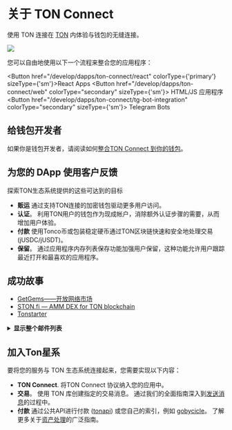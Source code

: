 
# 关于 TON Connect

使用 TON 连接在 [TON](/learn/introduction) 内体验与钱包的无缝连接。

![](/img/docs/ton-connect/ton-connect-overview.png?raw=true)

您可以自由地使用以下一个流程来整合您的应用程序：

<Button href="/develop/dapps/ton-connect/react" colorType={'primary'} sizeType={'sm'}>React Apps</Button>
<Button href="/develop/dapps/ton-connect/web"
        colorType="secondary" sizeType={'sm'}>
  HTML/JS 应用程序
</Button>
<Button href="/develop/dapps/ton-connect/tg-bot-integration"
        colorType="secondary" sizeType={'sm'}>
  Telegram Bots
</Button>

## 给钱包开发者

如果你是钱包开发者，请阅读如何[整合TON Connect 到你的钱包](/develop/dapps/ton-connect/wallet/)。

## 为您的 DApp 使用客户反馈

探索TON生态系统提供的这些可达到的目标

- **贩运** 通过支持TON连接的加密钱包驱动更多用户访问。
- **认证**。 利用TON用户的钱包作为现成帐户，消除额外认证步骤的需要，从而增加用户体验。
- **付款** 使用Tonco币或包装稳定硬币通过TON区块链快速和安全地处理交易(jUSDC/jUSDT)。
- **保留**。 通过应用程序内存列表保存功能加强用户保留，这种功能允许用户跟踪最近打开和最喜欢的应用程序。

## 成功故事

- [GetGems——开放网络市场](https://getgems.io/)
- [STON.fi — AMM DEX for TON blockchain](https://ston.fi/)
- [Tonstarter](http://tonstarter.com/)

<details>
  <summary><b>显示整个邮件列表</b></summary>

- [getgems.io](https://getgems.io/)
- [fragment.com](https://fragment.com/) (Ton Connect v.1)
- [ston.fi](https://ston.fi/)
- [ton.diamonds](https://ton.diamonds/)
- [beta.disintar.io](https://beta.disintar.io/)
- [tegro.finance](https://tegro.finance/liability)
- [minter.ton.org](https://minter.ton.org/)
- [libermall.com](https://libermall.com/)
- [dedust.io](https://dedust.io/swap)
- [toncap.net](https://toncap.net/)
- [cryptomus.com](https://cryptomus.com/)
- [avanchange.com](https://avanchange.com/)
- [wton.dev](https://wton.dev/)
- [mint.spiroverse.io/shop](https://mint.spiroverse.io/shop)
- [vk.com/vk_nft_hub](https://vk.com/vk_nft_hub)
- [tonverifier.live](https://verifier.ton.org/)
- [stickerface.io/member](https://stickerface.io/member)
- [tonstarter.com](https://tonstarter.com/)
- [cryptogas.shop/ton](https://cryptogas.shop/ton)
- [megaton.fi](https://megaton.fi/)
- [dns.ton.org](https://dns.ton.org/)
- [coinpaymaster.com](https://coinpaymaster.com/)
- [ton.gagarin.world/app/](https://ton.gagarin.world/app)
- [daolama.co](https://daolama.co/)
- [marketplace.playmuse.org](http://marketplace.playmusumule.org/)
- [ton.vote](https://ton.vote/)
- [plane.tonfancy.io](https://plane、tonfancy.io/)
- [pi.oberton.io](https://pi.oberton.io/)
- [business.thetonpay.app](https://business.thetonpay.app/)
- [bridge.orbitchain.io](https://bridge.traychain.io/)
- [connecton-web-new.vercel.app](https://connecton-web-new.vercel.app/)
- [app.fanz.ee/staking](https://app.fanz.ee/staking)
- [testnet.pton.fi](https://testnet.pton.fi/)
- [tonft.app](https://tonft.app/)
- [cardify.casino](https://crefy.casino/)
- [4riends.org](https:///4riends.org/#/)
- [tonflex.fi](https://tonflex.fi/swap)
- [soquest.xyz](https://soquest.xyz/)
- [app.evaa.finance](https://app.evaa.finance/)

</details>

## 加入Ton星系

要将您的服务与 TON 生态系统连接起来，您需要实现以下内容：

- **TON Connect**. 将TON Connect 协议纳入您的应用中。
- **交易**。 使用 TON 库创建指定的交易消息。 通过我们的全面指南深入到[发送消息](/develop/dapps/ton-connect/message-builders)的过程中。
- **付款** 通过公共API进行付款 ([tonapi](https://tonapi.io/)) 或您自己的索引，例如 [gobycicle](http://github.com/gobicycle/bicycle)。 了解更多关于[资产处理](/develop/dapps/asset-processing)的广泛指南。
